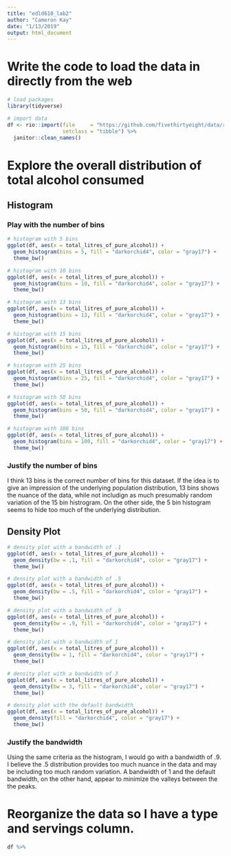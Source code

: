 ```yaml
---
title: "edld610_lab2"
author: "Cameron Kay"
date: "1/13/2019"
output: html_document
---
```


# Write the code to load the data in directly from the web

```r
# load packages
library(tidyverse)

# import data
df <- rio::import(file     = "https://github.com/fivethirtyeight/data/raw/master/alcohol-consumption/drinks.csv",
                  setclass = "tibble") %>%
  janitor::clean_names()
```

# Explore the overall distribution of total alcohol consumed

## Histogram

### Play with the number of bins

```r
# histogram with 5 bins
ggplot(df, aes(x = total_litres_of_pure_alcohol)) +
  geom_histogram(bins = 5, fill = "darkorchid4", color = "gray17") +
  theme_bw()

# histogram with 10 bins
ggplot(df, aes(x = total_litres_of_pure_alcohol)) +
  geom_histogram(bins = 10, fill = "darkorchid4", color = "gray17") +
  theme_bw()

# histogram with 13 bins
ggplot(df, aes(x = total_litres_of_pure_alcohol)) +
  geom_histogram(bins = 13, fill = "darkorchid4", color = "gray17") +
  theme_bw()

# histogram with 15 bins
ggplot(df, aes(x = total_litres_of_pure_alcohol)) +
  geom_histogram(bins = 15, fill = "darkorchid4", color = "gray17") +
  theme_bw()

# histogram with 25 bins
ggplot(df, aes(x = total_litres_of_pure_alcohol)) +
  geom_histogram(bins = 25, fill = "darkorchid4", color = "gray17") +
  theme_bw()

# histogram with 50 bins
ggplot(df, aes(x = total_litres_of_pure_alcohol)) +
  geom_histogram(bins = 50, fill = "darkorchid4", color = "gray17") +
  theme_bw()

# histogram with 100 bins
ggplot(df, aes(x = total_litres_of_pure_alcohol)) +
  geom_histogram(bins = 100, fill = "darkorchid4", color = "gray17") +
  theme_bw()
```

### Justify the number of bins

I think 13 bins is the correct number of bins for this dataset. If the idea is to give an impression of the underlying population distribution, 13 bins shows the nuance of the data, while not includign as much presumably random variation of the 15 bin histrogram. On the other side, the 5 bin histogram seems to hide too much of the underlying distribution. 

## Density Plot

```r
# density plot with a bandwidth of .1
ggplot(df, aes(x = total_litres_of_pure_alcohol)) +
  geom_density(bw = .1, fill = "darkorchid4", color = "gray17") +
  theme_bw()

# density plot with a bandwidth of .5
ggplot(df, aes(x = total_litres_of_pure_alcohol)) +
  geom_density(bw = .5, fill = "darkorchid4", color = "gray17") +
  theme_bw()

# density plot with a bandwidth of .9
ggplot(df, aes(x = total_litres_of_pure_alcohol)) +
  geom_density(bw = .9, fill = "darkorchid4", color = "gray17") +
  theme_bw()

# density plot with a bandwidth of 1
ggplot(df, aes(x = total_litres_of_pure_alcohol)) +
  geom_density(bw = 1, fill = "darkorchid4", color = "gray17") +
  theme_bw()

# density plot with a bandwidth of 3
ggplot(df, aes(x = total_litres_of_pure_alcohol)) +
  geom_density(bw = 3, fill = "darkorchid4", color = "gray17") +
  theme_bw()

# density plot with the default bandwidth
ggplot(df, aes(x = total_litres_of_pure_alcohol)) +
  geom_density(fill = "darkorchid4", color = "gray17") +
  theme_bw()


```

### Justify the bandwidth

Using the same criteria as the histogram, I would go with a bandwidth of .9. I believe the .5 distribution provides too much nuance in the data and may be including too much random variation. A bandwidth of 1 and the default bandwidth, on the other hand, appear to minimize the valleys between the the peaks.

# Reorganize the data so I have a type and servings column.

```r
df %>%
```

